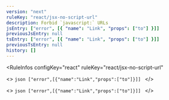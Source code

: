```yaml
---
version: "next"
ruleKey: "react/jsx-no-script-url"
description: Forbid `javascript:` URLs
jsEntry: ["error", [{ "name": "Link", "props": ["to"] }]]
previousJsEntry: null
tsEntry: ["error", [{ "name": "Link", "props": ["to"] }]]
previousTsEntry: null
history: []
---
```


<RuleInfos 
  configKey="react" 
  ruleKey="react/jsx-no-script-url" 
>
  <>
    ```json
    ["error",[{"name":"Link","props":["to"]}]]
    ```
  </>

  <>
    ```json
    ["error",[{"name":"Link","props":["to"]}]]
    ```
  </>
</RuleInfos>
